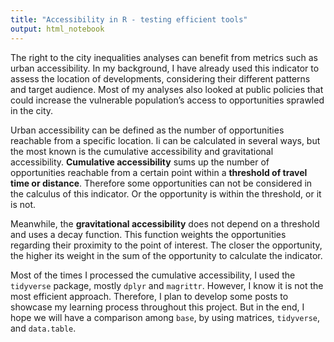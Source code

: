 ```yaml
---
title: "Accessibility in R - testing efficient tools"
output: html_notebook
---
```


The right to the city inequalities analyses can benefit from metrics such as urban accessibility. In my background, I have already used this indicator to assess the location of developments, considering their different patterns and target audience. Most of my analyses also looked at public policies that could increase the vulnerable population's access to opportunities sprawled in the city.

Urban accessibility can be defined as the number of opportunities reachable from a specific location. Ii can be calculated in several ways, but the most known is the cumulative accessibility and gravitational accessibility. **Cumulative accessibility** sums up the number of opportunities reachable from a certain point within a **threshold of travel time or distance**. Therefore some opportunities can not be considered in the calculus of this indicator. Or the opportunity is within the threshold, or it is not.

Meanwhile, the **gravitational accessibility** does not depend on a threshold and uses a decay function. This function weights the opportunities regarding their proximity to the point of interest. The closer the opportunity, the higher its weight in the sum of the opportunity to calculate the indicator.

Most of the times I processed the cumulative accessibility, I used the `tidyverse` package, mostly `dplyr` and `magrittr`. However, I know it is not the most efficient approach. Therefore, I plan to develop some posts to showcase my learning process throughout this project. But in the end, I hope we will have a comparison among `base`, by using matrices, `tidyverse`, and `data.table`.

